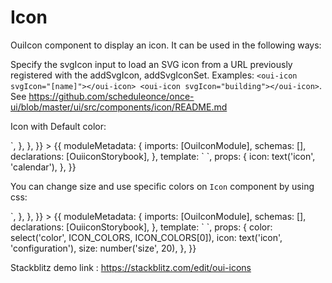 
<Meta title="MDX/Icon" component={Icon} />

# Icon

OuiIcon component to display an icon. It can be used in the following ways:

Specify the svgIcon input to load an SVG icon from a URL previously registered with the addSvgIcon, addSvgIconSet. Examples: `<oui-icon svgIcon="[name]"></oui-icon> <oui-icon svgIcon="building"></oui-icon>`. See https://github.com/scheduleonce/once-ui/blob/master/ui/src/components/icon/README.md

Icon with Default color:

<Canvas>
  <Story
    name="Default color"
    parameters={{
      docs: {
        source: {
          code: `<oui-icon svgIcon="calendar" color="primary"></oui-icon>`,
        },
      },
    }}
  >
    {{
      moduleMetadata: {
        imports: [OuiIconModule],
        schemas: [],
        declarations: [OuiiconStorybook],
      },
      template: `<oui-icon-storybook 
                [icon]="icon" 
                [size]="size">
                </oui-icon-storybook>`,
      props: {
        icon: text('icon', 'calendar'),
      },
    }}
  </Story>
</Canvas>

You can change size and use specific colors on `Icon` component by using css:

<Canvas>
  <Story
    name="Custom icon"
    parameters={{
      docs: {
        source: {
          code: `<oui-icon svgIcon="configuration" class="maroon"></oui-icon>`,
        },
      },
    }}
  >
    {{
      moduleMetadata: {
        imports: [OuiIconModule],
        schemas: [],
        declarations: [OuiiconStorybook],
      },
      template: `<oui-icon-storybook 
                [color]="color" 
                [icon]="icon" 
                [size]="size">
                </oui-icon-storybook>`,
      props: {
        color: select('color', ICON_COLORS, ICON_COLORS[0]),
        icon: text('icon', 'configuration'),
        size: number('size', 20),
      },
    }}
  </Story>
</Canvas>

Stackblitz demo link : https://stackblitz.com/edit/oui-icons

<ArgsTable of={Icon} />
